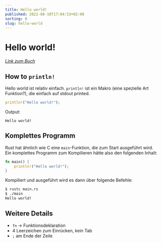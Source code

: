 ```yaml
---
title: Hello world!
published: 2022-08-10T17:04:53+02:00
sorting: 0
slug: hello-world
---
```


# Hello world!

_[Link zum Buch](https://doc.rust-lang.org/book/ch01-02-hello-world.html)_ 

## How to `println!`

Hello world ist relativ einfach. `println!` ist ein Makro (eine
spezielle Art Funktion?), die einfach auf stdout printed.


```rust
println!("Hello world!");
```

Output: 
```
Hello world!
```

## Komplettes Programm

Rust hat ähnlich wie C eine `main`-Funktion, die zum Start ausgeführt
wird.  
Ein komplettes Programm zum Kompilieren hätte also den folgenden Inhalt:


```rust
fn main() {
    println!("Hello world!");
}
```

Kompiliert und ausgeführt wird es dann über folgende Befehle:

```bash
$ rustc main.rs
$ ./main
Hello world!
```

## Weitere Details

* `fn` -> Funktionsdeklaration
* 4 Leerzeichen zum Einrücken, kein Tab
* `;` am Ende der Zeile

